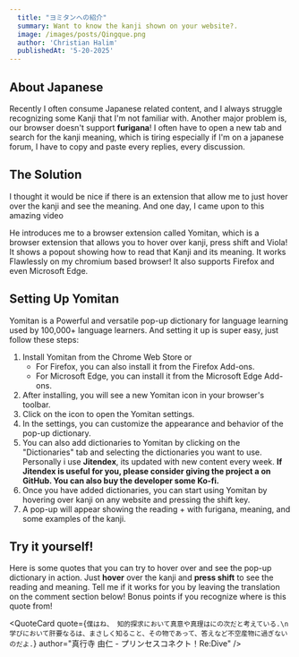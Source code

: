 ```yaml
---
  title: "ヨミタンへの紹介"
  summary: Want to know the kanji shown on your website?.
  image: /images/posts/Qingque.png
  author: 'Christian Halim'
  publishedAt: '5-20-2025'
---
```


## About Japanese

Recently I often consume Japanese related content, and I always struggle recognizing some Kanji that I'm not familiar with. Another major problem is, our browser doesn't support <strong>furigana</strong>! I often have to open a new tab and search for the kanji meaning, which is tiring especially if I'm on a japanese forum, I have to copy and paste every replies, every discussion. 

## The Solution

I thought it would be nice if there is an extension that allow me to just hover over the kanji and see the meaning. And one day, I came upon to this amazing video

<ImageWithLabel
  src="/images/posts/Qingque.png"
  width="400"
  height="200"
  alt="How to Set Up and Use Yomichan with Anki (and SUPERCHARGE your Japanese reading)"
  label="How to Set Up and Use Yomichan with Anki (and SUPERCHARGE your Japanese reading)"
  href="https://www.youtube.com/watch?v=OJxndUGN8Cg&t=1s"
/>

<ImageWithLabel
  src="/images/posts/introduction-to-yomitan/ToKiniAndy.jpg"
  width="100"
  height="100"
  alt="by ToKiniAndy"
  label="by ToKiniAndy"
  href="https://www.youtube.com/@ToKiniAndy"
  rounded="full"
/>

He introduces me to a browser extension called <Link href="https://yomitan.wiki/" className="text-sky-400">Yomitan</Link>, which is a browser extension that allows you to hover over kanji, press shift and Viola! It shows a popout showing how to read that Kanji and its meaning. It works Flawlessly on my chromium based browser! It also supports Firefox and even Microsoft Edge.

## Setting Up Yomitan

Yomitan is a Powerful and versatile pop-up dictionary for language learning used by 100,000+ language learners. And setting it up is super easy, just follow these steps:

1. Install Yomitan from the <Link href="https://chrome.google.com/webstore/detail/yomichan/" className="text-sky-400">Chrome Web Store</Link> or
   - For Firefox, you can also install it from the <Link href="https://addons.mozilla.org/en-US/firefox/addon/yomitan/" className="text-sky-400">Firefox Add-ons</Link>.
   - For Microsoft Edge, you can install it from the <Link href="https://microsoftedge.microsoft.com/addons/detail/yomitan-popup-dictionary/idelnfbbmikgfiejhgmddlbkfgiifnnn" className="text-sky-400">Microsoft Edge Add-ons</Link>.
2. After installing, you will see a new Yomitan icon 
    <ImageOnly src="/images/posts/introduction-to-yomitan/yomitan-icon128.png"
      width="20"
      height="20"
      alt="Yomitan Icon"
      rounded="none" 
    /> in your browser's toolbar.
3. Click on the icon to open the Yomitan settings.
4. In the settings, you can customize the appearance and behavior of the pop-up dictionary.
5. You can also add dictionaries to Yomitan by clicking on the "Dictionaries" tab and selecting the dictionaries you want to use. Personally i use <strong>Jitendex</strong>, its updated with new content every week. <strong>If Jitendex is useful for you, please consider giving the project a <ImageOnly alt="star" src="/images/star.png" width="20" height="20"/> on <Link href="https://github.com/stephenmk/Jitendex" className="text-sky-400">GitHub</Link>. You can also buy the developer some <Link href="https://ko-fi.com/jitendex" className="text-sky-400">Ko-fi</Link>. </strong>
6. Once you have added dictionaries, you can start using Yomitan by hovering over kanji on any website and pressing the shift key.
7. A pop-up will appear showing the reading + with furigana, meaning, and some examples of the kanji.
    <ImageWithLabel
      src="/images/posts/introduction-to-yomitan/yomitan-in-action.jpg"
      width="400"
      height="200"
      alt="Yomitan in Action"
      label="Behold, the truth."
    />

## Try it yourself!

Here is some quotes that you can try to hover over and see the pop-up dictionary in action. Just <strong>hover</strong> over the kanji and <strong>press shift</strong> to see the reading and meaning. Tell me if it works for you by leaving the translation on the comment section below! Bonus points if you recognize where is this quote from!

<div className="mt-10" />

<QuoteCard
  quote={`僕はね、 知的探求において真意や真理はにの次だと考えている.\n学びにおいて肝要なるは、まさしく知ること、その物であって、答えなど不空産物に過ぎないのだよ.`}
  author="真行寺 由仁 - プリンセスコネクト！Re:Dive"
/>

<GiscusMdx locale="ja" slug="posts/intro-to-yomitan" />